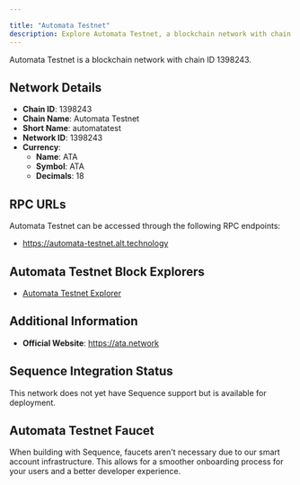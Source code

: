 ```yaml
---

title: "Automata Testnet"
description: Explore Automata Testnet, a blockchain network with chain ID 1398243. Learn about its native currency, ATA, and how to interact with the network.
---
```




Automata Testnet is a blockchain network with chain ID 1398243.

## Network Details

- **Chain ID**: 1398243
- **Chain Name**: Automata Testnet
- **Short Name**: automatatest
- **Network ID**: 1398243
- **Currency**: 
  - **Name**: ATA
  - **Symbol**: ATA
  - **Decimals**: 18

## RPC URLs

Automata Testnet can be accessed through the following RPC endpoints:

- https://automata-testnet.alt.technology

## Automata Testnet Block Explorers

- [Automata Testnet Explorer](https://automata-testnet-explorer.alt.technology)

## Additional Information

- **Official Website**: https://ata.network

## Sequence Integration Status

This network does not yet have Sequence support but is available for deployment.

## Automata Testnet Faucet

When building with Sequence, faucets aren't necessary due to our smart account infrastructure. This allows for a smoother onboarding process for your users and a better developer experience.
